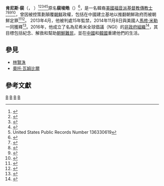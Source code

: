 '''肯尼斯·裴'''（{{lang-en|Kenneth Bae}}，{{bd|1968年|8月1日||}} ）<ref>{{cite web |author=Arthur Bright |url=http://www.csmonitor.com/World/Security-Watch/terrorism-security/2013/0510/North-Korea-explains-why-it-sentenced-American-Kenneth-Bae-to-hard-labor |title=North Korea explains why it sentenced American Kenneth Bae to hard labor |publisher=CSMonitor.com |date=2013-05-10 |accessdate=January 19, 2014 |archive-date=2021-01-11 |archive-url=https://web.archive.org/web/20210111004615/https://www.csmonitor.com/World/Security-Watch/terrorism-security/2013/0510/North-Korea-explains-why-it-sentenced-American-Kenneth-Bae-to-hard-labor |dead-url=no }}</ref><ref>{{cite news |url=http://www.cbsnews.com/8301-202_162-57560399/north-korea-american-citizen-detained-for-crime/ |title=North Korea: American citizen detained for crime |publisher=CBS News |date=2012-12-21 |accessdate=January 19, 2014 |archive-date=2013-10-22 |archive-url=https://web.archive.org/web/20131022173615/http://www.cbsnews.com/8301-202_162-57560399/north-korea-american-citizen-detained-for-crime/ |dead-url=no }}</ref><ref>{{cite news |url=https://www.bbc.co.uk/news/world-asia-20808344 |title=BBC News - North Korea says US citizen arrested |publisher=BBC |date=2012-12-21 |accessdate=January 19, 2014 |archive-date=2021-01-08 |archive-url=https://web.archive.org/web/20210108035131/https://www.bbc.co.uk/news/world-asia-20808344 |dead-url=no }}</ref><ref>{{cite news |url=https://www.bbc.co.uk/news/world-asia-24486638 |title=BBC News - Jailed US man Kenneth Bae's mother in North Korea visit |publisher=BBC |date=2013-10-11 |accessdate=January 19, 2014 |archive-date=2021-04-06 |archive-url=https://web.archive.org/web/20210406022010/https://www.bbc.co.uk/news/world-asia-24486638 |dead-url=no }}</ref><ref>United States Public Records Number 136330619</ref>原名'''裴埈皓'''（{{lang-ko|배준호}}）<ref name="hanja">{{cite web |url=http://dailynews.sina.com/bg/news/int/phoenixtv/20130427/04204493226.html |title=朝鮮起訴一名美國人 韓媒稱朝欲施壓美國謀求對話 |publisher=[[Sina.com|Sina.com]] |date=27 April 2013 |accessdate=April 27, 2013 |archive-date=2013-05-04 |archive-url=https://web.archive.org/web/20130504232625/http://dailynews.sina.com/bg/news/int/phoenixtv/20130427/04204493226.html |dead-url=no }}</ref>，是一名韓裔[[美國|美國]][[福音派|福音派]][[基督教|基督教]][[傳教士|傳教士]]<ref>{{cite news |author=Rick Gladstone |url=https://www.nytimes.com/2014/08/01/world/asia/imprisoned-american-missionary-kenneth-bae-held-in-north-korea-says-health-is-failing.html |title=American Held in North Korea Says Health Is Failing |newspaper=The New York Times |date=July 31, 2014 |accessdate=August 1, 2014 |archive-date=2021-01-07 |archive-url=https://web.archive.org/web/20210107210613/https://www.nytimes.com/2014/08/01/world/asia/imprisoned-american-missionary-kenneth-bae-held-in-north-korea-says-health-is-failing.html |dead-url=no }}</ref><ref>{{cite news |author=Justin Rohrlich and Chad O'Carroll |url=https://www.telegraph.co.uk/news/worldnews/asia/northkorea/10451224/Spreading-the-gospel-in-North-Korea.html |title=Spreading the gospel in North Korea |newspaper=The Telegraph |date=November 15, 2013 |accessdate=August 1, 2014 |archive-date=2021-01-26 |archive-url=https://web.archive.org/web/20210126044405/http://www.telegraph.co.uk/news/worldnews/asia/northkorea/10451224/Spreading-the-gospel-in-North-Korea.html |dead-url=no }}</ref><ref>{{cite web |author=James Pearson |url=http://www.nknews.org/2013/05/detained-american-was-missionary-dispatched-to-china/ |title=Detained American was missionary dispatched to China |publisher=nknews.org |date=2013-05-06 |accessdate=August 1, 2014 |archive-date=2021-01-09 |archive-url=https://web.archive.org/web/20210109220428/https://www.nknews.org/2013/05/detained-american-was-missionary-dispatched-to-china/ |dead-url=no }}</ref><ref>{{cite web |author=International Christian Concern |url=http://christiantoday.com.au/article/christian-missionary-kenneth-bae-becomes-longest-serving-american-prisoner-in-north-korea-since-korean-war/16420.htm |title=Christian missionary Kenneth Bae becomes longest serving American prisoner in North Korea since Korean War |publisher=Christian Today |date=2013-11-05 |accessdate=August 1, 2014 |archive-date=2014-08-08 |archive-url=https://web.archive.org/web/20140808050002/http://christiantoday.com.au/article/christian-missionary-kenneth-bae-becomes-longest-serving-american-prisoner-in-north-korea-since-korean-war/16420.htm |dead-url=no }}</ref>，曾因被控策劃顛覆[[朝鮮|朝鮮]]政權，包括在中國建立基地以推翻朝鮮政府而被朝鮮定罪<ref name="independent">{{cite news|url=https://www.independent.co.uk/news/world/asia/north-korea-to-put-american-tour-operator-kenneth-bae-on-trial-for-trying-to-overthrow-the-government-8590882.html|title=North Korea to put American tour operator Kenneth Bae on trial for 'trying to overthrow the government'|accessdate=April 27, 2013|newspaper=The Independent|location=London|first=James|last=Legge|date=April 27, 2013|archive-date=2015-09-25|archive-url=https://web.archive.org/web/20150925184526/http://www.independent.co.uk/news/world/asia/north-korea-to-put-american-tour-operator-kenneth-bae-on-trial-for-trying-to-overthrow-the-government-8590882.html|dead-url=no}}</ref><ref name="bbc">{{cite news|url=https://www.bbc.co.uk/news/world-asia-22320287|title=North Korea to issue verdict on US citizen|accessdate=April 27, 2013|newspaper=BBC News|date=April 27, 2013|archive-date=2021-01-09|archive-url=https://web.archive.org/web/20210109051051/https://www.bbc.co.uk/news/world-asia-22320287|dead-url=no}}</ref>。 2013年4月，他被判處15年監禁，2014年11月8日與美國人[[馬修·米勒|馬修·米勒]]一同獲釋<ref name=release>{{Cite news|url=http://www.cnn.com/2014/11/09/world/asia/us-north-korea-detainees-released/index.html|title=Two Americans freed by North Korea arrive back in U.S., reunited with families|publisher=CNN|author1=Jethro Mullen|author2=Greg Botelho|date=November 9, 2014|accessdate=November 10, 2014|archive-date=2021-03-24|archive-url=https://web.archive.org/web/20210324195752/https://www.cnn.com/2014/11/09/world/asia/us-north-korea-detainees-released/index.html|dead-url=no}}</ref>。2016年，他成立了名為尼希米全球倡議（NGI）的[[非政府組織|非政府組織]]<ref>{{Cite news|url=http://ngikorea.org|title=Nehemiah Global Initiative NGI|access-date=2018-04-24|language=ko|archive-date=2021-02-25|archive-url=https://web.archive.org/web/20210225101348/https://ngikorea.org/|dead-url=no}}</ref>，其目標包括紀念、解救和幫助[[脫北者|朝鮮難民]]，並在[[中國|中國]]和[[韓國|韓國]]重建他們的生活。

==參見==
*[[林賢洙|林賢洙]]
*[[奧托·瓦姆比爾|奧托·瓦姆比爾]]

==參考文獻==
{{reflist}}

[[Category:俄勒岡大學校友|B]]
[[Category:韓裔美國人|B]]
[[Category:移民美國的韓國人|B]]
[[Category:朝鲜囚犯及被拘留者|B]]